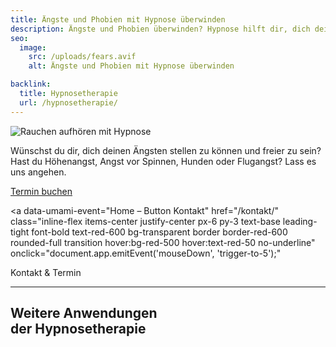 ```yaml
---
title: Ängste und Phobien mit Hypnose überwinden
description: Ängste und Phobien überwinden? Hypnose hilft dir, dich deinen Ängsten zu stellen und freier zu leben.
seo:
  image:
    src: /uploads/fears.avif
    alt: Ängste und Phobien mit Hypnose überwinden

backlink:
  title: Hypnosetherapie
  url: /hypnosetherapie/
---
```



<div class="relative">

<img class="w-full h-64 object-cover object-center sm:h-96 rounded-xl shadow-lg" src="/uploads/fears.avif" alt="Rauchen aufhören mit Hypnose" />

<p>
  Wünschst du dir, dich deinen Ängsten stellen zu können und freier zu sein? Hast du Höhenangst, Angst vor Spinnen, Hunden oder Flugangst? Lass es uns angehen.
</p>

</div>

<div class="flex gap-4">
  <a
  data-umami-event="Open Calendly"
  href="https://calendly.com/bern-hypnose"
  target="_blank"
  class="inline-flex no-prose items-center justify-center px-6 py-3 text-base leading-tight font-bold text-white bg-red-600 border border-red-600 rounded-full transition hover:bg-red-500 hover:text-red-50 no-underline"
>
  <span>Termin buchen</span>
</a>

<a
  data-umami-event="Home – Button Kontakt"
  href="/kontakt/"
  class="inline-flex items-center justify-center px-6 py-3 text-base leading-tight font-bold text-red-600 bg-transparent border border-red-600 rounded-full transition hover:bg-red-500 hover:text-red-50 no-underline"
  onclick="document.app.emitEvent('mouseDown', 'trigger-to-5');"
>
  <span class="">Kontakt & Termin</span>
</a>
</div>

<hr class="border-gray-400" />
<h2 class="text-balance text-sm">
  Weitere Anwendungen <br />
  der Hypnosetherapie
</h2>
<SubPagesHypnotherapy exclude="/hypnosetherapie/aengste-und-phobien/" columns={1} />
